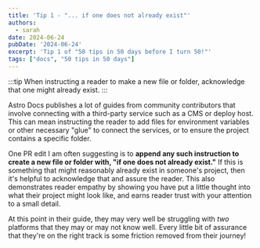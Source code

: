 ```yaml
---
title: 'Tip 1 - "... if one does not already exist"'
authors:
  - sarah
date: 2024-06-24
pubDate: '2024-06-24'
excerpt: 'Tip 1 of "50 tips in 50 days before I turn 50!"'
tags: ["docs", "50 tips in 50 days"]
---
```


:::tip
When instructing a reader to make a new file or folder, acknowledge that one might already exist.
:::

Astro Docs publishes a lot of guides from community contributors that involve connecting with a third-party service such as a CMS or deploy host. This can mean instructing the reader to add files for environment variables or other necessary "glue" to connect the services, or to ensure the project contains a specific folder.

One PR edit I am often suggesting is to **append any such instruction to create a new file or folder with, "if one does not already exist."** If this is something that might reasonably already exist in someone's project, then it's helpful to acknowledge that and assure the reader. This also demonstrates reader empathy by showing you have put a little thought into what their project might look like, and earns reader trust with your attention to a small detail.

At this point in their guide, they may very well be struggling with *two* platforms that they may or may not know well. Every little bit of assurance that they're on the right track is some friction removed from their journey!


<LinkCard title="See the whole list of tips!" href="/blog/50-docs-tips-in-50-days" />